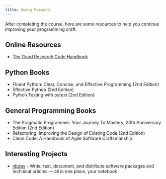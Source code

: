 ```yaml
---
title: Going Forward
---
```


After completing the course, here are some resources to help you continue improving your programming craft.

## Online Resources

- [The Good Research Code Handbook](https://goodresearch.dev/)

## Python Books

- Fluent Python: Clear, Concise, and Effective Programming (2nd Edition)
- Effective Python (2nd Edition)
- Python Testing with pytest (2nd Edition)

## General Programming Books

- The Pragmatic Programmer: Your Journey To Mastery, 20th Anniversary Edition (2nd Edition)
- Refactoring: Improving the Design of Existing Code (2nd Edition)  
- Clean Code: A Handbook of Agile Software Craftsmanship

## Interesting Projects

- [nbdev](https://nbdev.fast.ai/) - Write, test, document, and distribute software packages and technical articles — all in one place, your notebook

